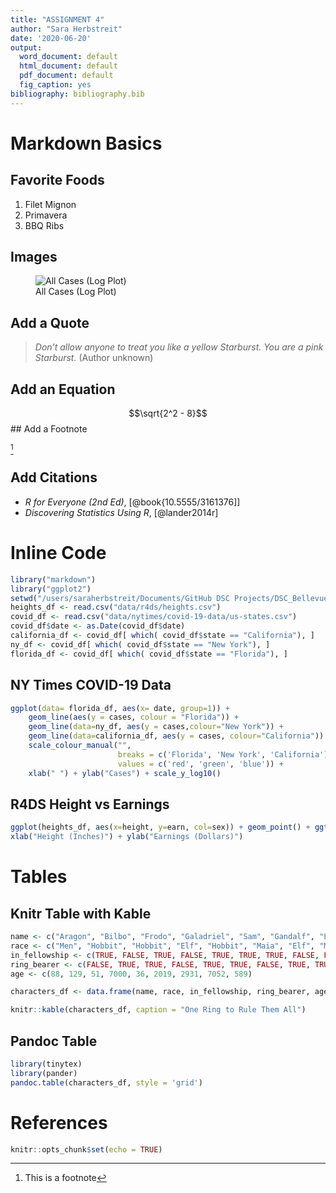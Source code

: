 ```yaml
---
title: "ASSIGNMENT 4"
author: "Sara Herbstreit"
date: '2020-06-20'
output:
  word_document: default
  html_document: default
  pdf_document: default
  fig_caption: yes
bibliography: bibliography.bib
---
```


# Markdown Basics
## Favorite Foods

1. Filet Mignon
2. Primavera
3. BBQ Ribs

## Images
![All Cases (Log Plot)](/Users/saraherbstreit/Documents/GitHub DSC Projects/DSC_Bellevue_Sherbstreit/completed/assignment04/plots/10-all-cases-log.png)


## Add a Quote
> *Don't allow anyone to treat you like a yellow Starburst. You are a pink Starburst.* (Author unknown)

## Add an Equation
$$\sqrt{2^2 - 8}$$
## Add a Footnote

^[This is a footnote]

## Add Citations

* *R for Everyone (2nd Ed)*, [@book{10.5555/3161376]]
* *Discovering Statistics Using R*, [@lander2014r]

# Inline Code
```r
library("markdown")
library("ggplot2")
setwd("/users/saraherbstreit/Documents/GitHub DSC Projects/DSC_Bellevue_Sherbstreit")
heights_df <- read.csv("data/r4ds/heights.csv")
covid_df <- read.csv("data/nytimes/covid-19-data/us-states.csv")
covid_df$date <- as.Date(covid_df$date)
california_df <- covid_df[ which( covid_df$state == "California"), ]
ny_df <- covid_df[ which( covid_df$state == "New York"), ]
florida_df <- covid_df[ which( covid_df$state == "Florida"), ]

```
## NY Times COVID-19 Data
```r
ggplot(data= florida_df, aes(x= date, group=1)) +
    geom_line(aes(y = cases, colour = "Florida")) +
    geom_line(data=ny_df, aes(y = cases,colour="New York")) +
    geom_line(data=california_df, aes(y = cases, colour="California")) +
    scale_colour_manual("",
                        breaks = c('Florida', 'New York', 'California'),
                        values = c('red', 'green', 'blue')) +
    xlab(" ") + ylab("Cases") + scale_y_log10()
```
## R4DS Height vs Earnings
```r
ggplot(heights_df, aes(x=height, y=earn, col=sex)) + geom_point() + ggtitle('Height vs. Earnings') +
xlab("Height (Inches)") + ylab("Earnings (Dollars)")
```
# Tables
## Knitr Table with Kable
``` r
name <- c("Aragon", "Bilbo", "Frodo", "Galadriel", "Sam", "Gandalf", "Legolas", "Sauron", "Gollum")
race <- c("Men", "Hobbit", "Hobbit", "Elf", "Hobbit", "Maia", "Elf", "Maia", "Hobbit")
in_fellowship <- c(TRUE, FALSE, TRUE, FALSE, TRUE, TRUE, TRUE, FALSE, FALSE)
ring_bearer <- c(FALSE, TRUE, TRUE, FALSE, TRUE, TRUE, FALSE, TRUE, TRUE)
age <- c(88, 129, 51, 7000, 36, 2019, 2931, 7052, 589)

characters_df <- data.frame(name, race, in_fellowship, ring_bearer, age)

knitr::kable(characters_df, caption = "One Ring to Rule Them All")
```

## Pandoc Table

``` r
library(tinytex)
library(pander)
pandoc.table(characters_df, style = 'grid')
```


# References
```r
knitr::opts_chunk$set(echo = TRUE)
```

